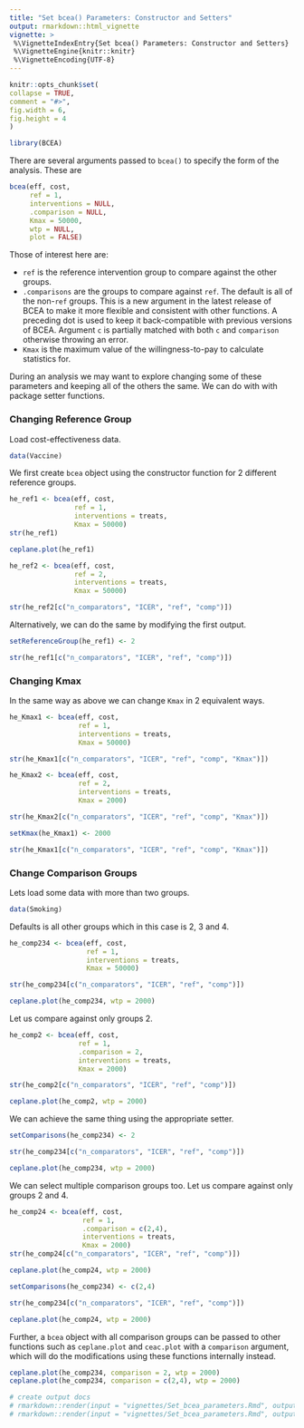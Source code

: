 ```yaml
---
title: "Set bcea() Parameters: Constructor and Setters"
output: rmarkdown::html_vignette
vignette: >
 %\VignetteIndexEntry{Set bcea() Parameters: Constructor and Setters}
 %\VignetteEngine{knitr::knitr}
 %\VignetteEncoding{UTF-8}
---
```

 
 
```r
knitr::opts_chunk$set(
collapse = TRUE,
comment = "#>",
fig.width = 6,
fig.height = 4
)
```

```r
library(BCEA)
```

There are several arguments passed to `bcea()` to specify the form of the analysis.
These are

```r
bcea(eff, cost,
     ref = 1,
     interventions = NULL,
     .comparison = NULL,
     Kmax = 50000,
     wtp = NULL,
     plot = FALSE)
```

Those of interest here are:

* `ref` is the reference intervention group to compare against the other groups.
* `.comparisons` are the groups to compare against `ref`. The default is all of the non-`ref` groups.
  This is a new argument in the latest release of BCEA to make it more flexible and consistent with other functions.
  A preceding dot is used to keep it back-compatible with previous versions of BCEA.
  Argument `c` is partially matched with both `c` and `comparison` otherwise throwing an error.
* `Kmax` is the maximum value of the willingness-to-pay to calculate statistics for.

During an analysis we may want to explore changing some of these parameters and keeping all of the others the same.
We can do with with package setter functions.

### Changing Reference Group

Load cost-effectiveness data.

```r
data(Vaccine)
```

We first create `bcea` object using the constructor function for 2 different reference groups.

```r
he_ref1 <- bcea(eff, cost,
                ref = 1,           
                interventions = treats,
                Kmax = 50000)  
str(he_ref1)

ceplane.plot(he_ref1)
```

```r
he_ref2 <- bcea(eff, cost,
                ref = 2,           
                interventions = treats,
                Kmax = 50000)  

str(he_ref2[c("n_comparators", "ICER", "ref", "comp")])
```

Alternatively, we can do the same by modifying the first output.

```r
setReferenceGroup(he_ref1) <- 2

str(he_ref1[c("n_comparators", "ICER", "ref", "comp")])
```

### Changing Kmax

In the same way as above we can change `Kmax` in 2 equivalent ways.

```r
he_Kmax1 <- bcea(eff, cost,
                 ref = 1,           
                 interventions = treats,
                 Kmax = 50000)  

str(he_Kmax1[c("n_comparators", "ICER", "ref", "comp", "Kmax")])
```

```r
he_Kmax2 <- bcea(eff, cost,
                 ref = 2,           
                 interventions = treats,
                 Kmax = 2000)  

str(he_Kmax2[c("n_comparators", "ICER", "ref", "comp", "Kmax")])
```

```r
setKmax(he_Kmax1) <- 2000

str(he_Kmax1[c("n_comparators", "ICER", "ref", "comp", "Kmax")])
```

### Change Comparison Groups

Lets load some data with more than two groups.

```r
data(Smoking)
```

Defaults is all other groups which in this case is 2, 3 and 4.

```r
he_comp234 <- bcea(eff, cost,
                   ref = 1,           
                   interventions = treats,
                   Kmax = 50000)  

str(he_comp234[c("n_comparators", "ICER", "ref", "comp")])

ceplane.plot(he_comp234, wtp = 2000)
```

Let us compare against only groups 2.

```r
he_comp2 <- bcea(eff, cost,
                 ref = 1,
                 .comparison = 2,
                 interventions = treats,
                 Kmax = 2000)  

str(he_comp2[c("n_comparators", "ICER", "ref", "comp")])

ceplane.plot(he_comp2, wtp = 2000)
```

We can achieve the same thing using the appropriate setter.

```r
setComparisons(he_comp234) <- 2

str(he_comp234[c("n_comparators", "ICER", "ref", "comp")])

ceplane.plot(he_comp234, wtp = 2000)
```
  
We can select multiple comparison groups too.
Let us compare against only groups 2 and 4.

```r
he_comp24 <- bcea(eff, cost,
                  ref = 1,
                  .comparison = c(2,4),
                  interventions = treats,
                  Kmax = 2000)  
str(he_comp24[c("n_comparators", "ICER", "ref", "comp")])

ceplane.plot(he_comp24, wtp = 2000)
```

```r
setComparisons(he_comp234) <- c(2,4)

str(he_comp234[c("n_comparators", "ICER", "ref", "comp")])

ceplane.plot(he_comp24, wtp = 2000)
```

Further, a `bcea` object with all comparison groups can be passed to other functions such as `ceplane.plot` and `ceac.plot` with a `comparison` argument,
which will do the modifications using these functions internally instead.

```r
ceplane.plot(he_comp234, comparison = 2, wtp = 2000)
ceplane.plot(he_comp234, comparison = c(2,4), wtp = 2000)
```

```r
# create output docs
# rmarkdown::render(input = "vignettes/Set_bcea_parameters.Rmd", output_format = "pdf_document", output_dir = "vignettes")
# rmarkdown::render(input = "vignettes/Set_bcea_parameters.Rmd", output_format = "html_document", output_dir = "vignettes")
```

